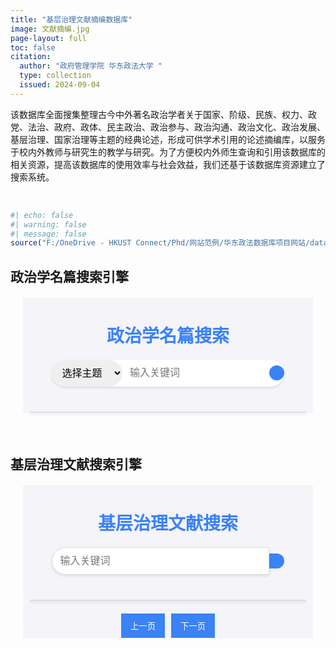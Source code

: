 ```yaml
---
title: "基层治理文献摘编数据库"
image: 文献摘编.jpg
page-layout: full
toc: false
citation:
  author: "政府管理学院 华东政法大学 "
  type: collection
  issued: 2024-09-04
---
```


该数据库全面搜集整理古今中外著名政治学者关于国家、阶级、民族、权力、政党、法治、政府、政体、民主政治、政治参与、政治沟通、政治文化、政治发展、基层治理、国家治理等主题的经典论述，形成可供学术引用的论述摘编库，以服务于校内外教师与研究生的教学与研究。为了方便校内外师生查询和引用该数据库的相关资源，提高该数据库的使用效率与社会效益，我们还基于该数据库资源建立了搜索系统。

<br>

```r
#| echo: false
#| warning: false
#| message: false
source("F:/OneDrive - HKUST Connect/Phd/网站范例/华东政法数据库项目网站/data_for_coding/to_JSON.r")
```

## 政治学名篇搜索引擎

```{=html}
<html lang="zh-CN">
<head>
    <meta charset="UTF-8">
    <meta name="viewport" content="width=device-width, initial-scale=1.0">
    <title>经典文献搜索</title>
    <link rel="stylesheet" href="https://cdnjs.cloudflare.com/ajax/libs/font-awesome/6.0.0-beta3/css/all.min.css">
    <style>
        .search-engine-container {
            font-family: Arial, sans-serif;
            margin: 20px;
            background-color: #f4f4f9;
            display: flex;
            flex-direction: column;
            align-items: center;
        }

        .search-engine-container h1 {
            color: #3b82f6;
            text-align: center;
            margin-bottom: 20px;
            font-size: 2em;
        }

        .search-bar {
            display: flex;
            align-items: center;
            width: 80%;
            max-width: 500px;
            margin-bottom: 20px;
            background-color: #fff;
            border-radius: 25px;
            box-shadow: 0 2px 4px rgba(0, 0, 0, 0.1);
        }

        select, input[type="text"] {
            flex-grow: 1;
            padding: 12px;
            border: none;
            font-size: 16px;
            border-radius: 25px;
            outline: none;
        }

        .search-button {
            padding: 12px;
            border: none;
            background-color: #3b82f6;
            color: #fff;
            border-radius: 25px;
            cursor: pointer;
            transition: background-color 0.3s;
            display: flex;
            align-items: center;
            justify-content: center;
        }

        .search-button:hover {
            background-color: #2563eb;
        }

        .results {
            width: 95%;
            max-width: 800px;
            border: 1px solid #ddd;
            border-radius: 5px;
            box-shadow: 0 2px 4px rgba(0, 0, 0, 0.1);
            max-height: 1000px;
            overflow-y: auto;
            margin-top: 20px;
            background-color: #fff;
        }

        .result {
            padding: 15px;
            border-bottom: 1px solid #f0f0f0;
            transition: background-color 0.3s, transform 0.2s;
        }

        .result:hover {
            background-color: #e0e7ff;
            transform: translateY(-2px);
        }

        .result strong {
            color: #3b82f6;
        }

        .highlight {
            background-color: yellow;
        }

        .results table {
            width: 100%;
            border-collapse: collapse;
        }

        .results th, .results td {
            padding: 10px;
            border: 1px solid #ddd;
            text-align: center; /* Center-align table headers */
        }

        .results th {
            background-color: #f4f4f9;
            color: #3b82f6;
        }

        .results td {
            max-width: 300px; /* Adjust as necessary */
            vertical-align: top;
            word-wrap: break-word;
        }

        .results td:first-child {
            vertical-align: middle; /* Center vertically */
            text-align: center; /* Center horizontally */
        }
    </style>
</head>
<body>

<div class="search-engine-container">
    <h1><i class="fas fa-book"></i> 政治学名篇搜索</h1>
    <div class="search-bar">
        <select id="topic-select">
            <option value="">选择主题</option>
        </select>
        <input type="text" id="search-box" placeholder="输入关键词">
        <button class="search-button" onclick="performSearch()">
            <i class="fas fa-search"></i>
        </button>
    </div>

    <div id="results" class="results"></div>
</div>

<script>
    let data = [];

    fetch('政治学名篇摘编汇总.json')
        .then(response => response.json())
        .then(jsonData => {
            data = jsonData;
            populateTopics(jsonData);
        })
        .catch(error => console.error('Error loading JSON data:', error));

    function populateTopics(data) {
        const topicSelect = document.getElementById('topic-select');
        const topics = new Set(data.map(item => item.topic));
        topics.forEach(topic => {
            const option = document.createElement('option');
            option.value = topic;
            option.textContent = topic;
            topicSelect.appendChild(option);
        });
    }

    function performSearch() {
        const topic = document.getElementById('topic-select').value;
        const query = document.getElementById('search-box').value.trim();
        const resultsContainer = document.getElementById('results');
        resultsContainer.innerHTML = '';

        const filteredData = data.filter(item => 
            (!topic || item.topic.includes(topic)) &&
            (!query || item.summary.includes(query))
        );

        if (filteredData.length === 0) {
            resultsContainer.innerHTML = '<p> 未找到相关文献，换个关键词试试吧 <i class="bi bi-emoji-frown-fill"></i></p>';
            return;
        }

        let tableHTML = `
            <table>
                <thead>
                    <tr>
                        <th>主题</th>
                        <th>经典摘录</th>
                        <th>出处</th>
                    </tr>
                </thead>
                <tbody>
        `;

        filteredData.forEach(item => {
            const highlightedSummary = item.summary.replace(new RegExp(`(${query})`, 'gi'), '<span class="highlight">$1</span>');
            tableHTML += `
                <tr>
                    <td>${item.topic}</td>
                    <td>${highlightedSummary}</td>
                    <td>${item.source}</td>
                </tr>
            `;
        });

        tableHTML += '</tbody></table>';
        resultsContainer.innerHTML = tableHTML;
    }
</script>

</body>
</html>
```

<br>

## 基层治理文献搜索引擎
```{=html}
<html lang="zh-CN">
<head>
    <meta charset="UTF-8">
    <meta name="viewport" content="width=device-width, initial-scale=1.0">
    <title>学术搜索引擎</title>
    <link rel="stylesheet" href="https://cdnjs.cloudflare.com/ajax/libs/font-awesome/6.0.0-beta3/css/all.min.css">
    <style>
        .academic-search-container {
            font-family: Arial, sans-serif;
            margin: 20px;
            background-color: #f4f4f9;
            display: flex;
            flex-direction: column;
            align-items: center;
        }

        .academic-search-container h1 {
            color: #3b82f6;
            text-align: center;
            margin-bottom: 20px;
            font-size: 2em;
        }

        .academic-search-bar {
            display: flex;
            align-items: center;
            width: 80%;
            max-width: 500px;
            margin-bottom: 20px;
        }

        .academic-search-container input[type="text"] {
            flex-grow: 1;
            padding: 12px;
            border: 1px solid #ddd;
            border-radius: 25px 0 0 25px;
            font-size: 16px;
            box-shadow: 0 2px 4px rgba(0, 0, 0, 0.1);
            transition: box-shadow 0.3s, border-color 0.3s;
        }

        .academic-search-container input[type="text"]:focus {
            border-color: #3b82f6;
            outline: none;
            box-shadow: 0 0 8px rgba(59, 130, 246, 0.5);
        }

        .academic-search-button {
            padding: 12px;
            border: none;
            background-color: #3b82f6;
            color: #fff;
            border-radius: 0 25px 25px 0;
            cursor: pointer;
            transition: background-color 0.3s;
        }

        .academic-search-button:hover {
            background-color: #2563eb;
        }

        .academic-results {
            width: 95%;
            max-width: 800px;
            border: 1px solid #ddd;
            border-radius: 5px;
            box-shadow: 0 2px 4px rgba(0, 0, 0, 0.1);
            max-height: 1000px;
            overflow-y: auto;
            margin-top: 20px;
            background-color: #fff;
        }

        .academic-result {
            padding: 15px;
            border-bottom: 1px solid #f0f0f0;
            transition: background-color 0.3s, transform 0.2s;
        }

        .academic-result:hover {
            background-color: #e0e7ff;
            transform: translateY(-2px);
        }

        .academic-result strong {
            color: #3b82f6;
        }

        .academic-icon {
            margin-right: 8px;
            color: #3b82f6;
        }

        .academic-highlight {
            background-color: yellow;
        }

        .academic-pagination {
            display: flex;
            justify-content: center;
            margin-top: 20px;
        }

        .academic-pagination button {
            margin: 0 5px;
            padding: 10px 15px;
            border: none;
            background-color: #3b82f6;
            color: #fff;
            cursor: pointer;
            transition: background-color 0.3s;
        }

        .academic-pagination button:hover {
            background-color: #2563eb;
        }

        .academic-pagination button:disabled {
            background-color: #ddd;
            cursor: not-allowed;
        }
    </style>
</head>
<body>

<div class="academic-search-container">
    <h1><i class="bi bi-journal-text"></i>  基层治理文献搜索</h1>
    <div class="academic-search-bar">
        <input type="text" id="academic-search-box" placeholder="输入关键词">
        <button class="academic-search-button" onclick="performAcademicSearch()"><i class="fas fa-search"></i></button>
    </div>
    <div id="academic-results" class="academic-results"></div>
    <div class="academic-pagination">
        <button id="academic-prev-btn" onclick="changeAcademicPage(-1)">上一页</button>
        <button id="academic-next-btn" onclick="changeAcademicPage(1)">下一页</button>
    </div>
</div>

<script src="https://cdn.jsdelivr.net/npm/fuse.js@6.4.6/dist/fuse.min.js"></script>
<script>
let academicFuse;
let academicCurrentPage = 0;
const academicResultsPerPage = 5;
let academicSearchResults = [];

fetch('基层治理中文文献数据.json')
    .then(response => response.json())
    .then(data => {
        const options = {
            keys: ['title', 'author', 'keywords', 'summary', 'source', 'year', 'institution'],
            threshold: 0.3,
        };

        academicFuse = new Fuse(data, options);

        // 显示前5个结果
        academicSearchResults = data.map(doc => ({ item: doc }));
        renderAcademicResults();
    })
    .catch(error => console.error('Error loading JSON data:', error));

function performAcademicSearch() {
    const query = document.getElementById('academic-search-box').value.trim();
    academicSearchResults = query ? academicFuse.search(query) : [];
    academicCurrentPage = 0;
    renderAcademicResults();
}

function highlightAcademic(text, query) {
    const regex = new RegExp(`(${query})`, 'gi');
    return text.replace(regex, '<span class="academic-highlight">$1</span>');
}

function renderAcademicResults() {
    const resultsContainer = document.getElementById('academic-results');
    resultsContainer.innerHTML = '';

    const start = academicCurrentPage * academicResultsPerPage;
    const end = start + academicResultsPerPage;
    const pageResults = academicSearchResults.slice(start, end);

    if (pageResults.length === 0) {
        resultsContainer.innerHTML = '<p> 未找到相关文献，换个关键词试试吧 <i class="bi bi-emoji-frown-fill"></i></p>';
        return;
    }

    const query = document.getElementById('academic-search-box').value.trim();

    pageResults.forEach(result => {
        const item = result.item;
        const resultElement = document.createElement('div');
        resultElement.className = 'academic-result';
        resultElement.innerHTML = `
            <i class="fas fa-book academic-icon"></i><strong>题名:</strong> ${highlightAcademic(item.title, query)}<br>
            <i class="fas fa-user academic-icon"></i><strong>作者:</strong> ${highlightAcademic(item.author, query)}<br>
            <i class="fas fa-university academic-icon"></i><strong>文献来源:</strong> ${highlightAcademic(item.source, query)}<br>
            <i class="fas fa-calendar-alt academic-icon"></i><strong>年:</strong> ${highlightAcademic(item.year, query)}<br>
            <i class="fas fa-tags academic-icon"></i><strong>关键词:</strong> ${highlightAcademic(item.keywords, query)}<br>
            <i class="fas fa-building academic-icon"></i><strong>机构:</strong> ${highlightAcademic(item.institution, query)}<br>
            <i class="fas fa-file-alt academic-icon"></i><strong>摘要:</strong> ${highlightAcademic(item.summary, query)}
        `;
        resultsContainer.appendChild(resultElement);
    });

    document.getElementById('academic-prev-btn').disabled = academicCurrentPage === 0;
    document.getElementById('academic-next-btn').disabled = end >= academicSearchResults.length;
}

function changeAcademicPage(direction) {
    academicCurrentPage += direction;
    renderAcademicResults();
}
</script>

</body>
</html>
```